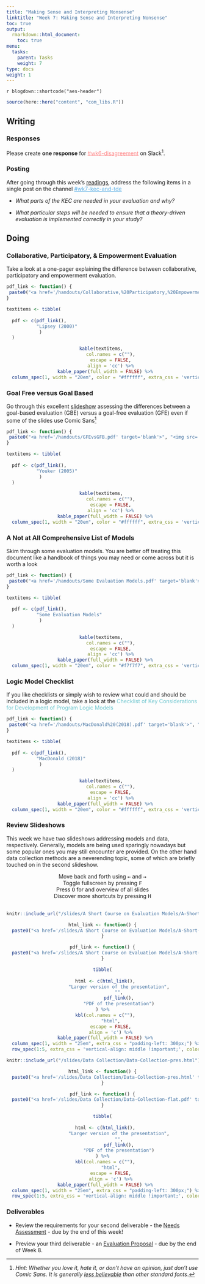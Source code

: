 ```yaml
---
title: "Making Sense and Interpreting Nonsense"
linktitle: "Week 7: Making Sense and Interpreting Nonsense"
toc: true
output:
  rmarkdown::html_document:
    toc: true
menu:
  tasks:
    parent: Tasks
    weight: 7
type: docs
weight: 1
---
```


`r blogdown::shortcode("aes-header")`

```r
source(here::here("content", "com_libs.R"))
```

## Writing

### Responses

Please create **one response** for <a href="https://edp617spring2023.slack.com/archives/C04PPBD5YFM" target="_blank" style='color:#ff8384;'>#wk6-disagreement</a> on Slack<sup>1</sup>. 

### Posting

After going through this week's [readings](/readings/07-readings), address the following items in a single post on the channel <a href="https://edp617spring2023.slack.com/archives/C04Q9H31BMM" target="_blank" style='color:#5eb0e5;'>#wk7-kec-and-tde</a>

 + <i>What parts of the KEC are needed in your evaluation and why?</i>
  
  + <i>What particular steps will be needed to ensure that a theory-driven evaluation is implemented correctly in your study?</i>

## Doing

### Collaborative, Participatory, & Empowerment Evaluation

Take a look at a one-pager explaining the difference between collaborative, participatory and empowerment evaluation.

```r
pdf_link <- function() {
 paste0("<a href='/handouts/Collaborative,%20Participatory,%20Empowerment%20Evaluation%201-Pager.pdf' target='blank'>", "<img src='/logos/pdf-ico.png'  alt='Lipsey (2000)' width='35'>", "</a>")
}

textitems <- tibble(
  
  pdf <- c(pdf_link(),
           "Lipsey (2000)"
            )
  )
```

<center>
```r
kable(textitems, 
      col.names = c(""),
      escape = FALSE,
      align = 'cc') %>%
  kable_paper(full_width = FALSE) %>%
  column_spec(1, width = "20em", color = "#ffffff", extra_css = 'vertical-align: middle !important;', background = "transparent")
```
</center>

### Goal Free versus Goal Based

Go through this excellent [slideshow](/handouts/GFEvsGFB.pdf) assessing the differences between a goal-based evaluation (GBE) versus a goal-free evaluation (GFE) even if some of the slides use Comic Sans^[*Hint: Whether you love it, hate it, or don't have an opinion, just don't use Comic Sans. It is generally* [*less believable*](https://opinionator.blogs.nytimes.com/2012/08/08/hear-all-ye-people-hearken-o-earth/) *than other standard fonts*.]


```r
pdf_link <- function() {
 paste0("<a href='/handouts/GFEvsGFB.pdf' target='blank'>", "<img src='/logos/pdf-ico.png'  alt='Youker (2005)' width='35'>", "</a>")
}

textitems <- tibble(
  
  pdf <- c(pdf_link(),
           "Youker (2005)"
            )
  )
```

<center>
```r
kable(textitems, 
      col.names = c(""),
      escape = FALSE,
      align = 'cc') %>%
  kable_paper(full_width = FALSE) %>%
  column_spec(1, width = "20em", color = "#ffffff", extra_css = 'vertical-align: middle !important;', background = "transparent")
```
</center>


### A Not at All Comprehensive List of Models

Skim through some evaluation models. You are better off treating this document like a handbook of things you may need or come across but it is worth a look

```r
pdf_link <- function() {
 paste0("<a href='/handouts/Some Evaluation Models.pdf' target='blank'>", "<img src='/logos/pdf-ico.png'  alt='Some Evaluation Models' width='35'>", "</a>")
}

textitems <- tibble(
  
  pdf <- c(pdf_link(),
           "Some Evaluation Models"
            )
  )
```

<center>
```r
kable(textitems, 
      col.names = c(""),
      escape = FALSE,
      align = 'cc') %>%
  kable_paper(full_width = FALSE) %>%
  column_spec(1, width = "20em", color = "#f7f7f7", extra_css = 'vertical-align: middle !important;', background = "transparent")
```
</center>

### Logic Model Checklist

If you like checklists or simply wish to review what could and should be included in a logic model, take a look at the <span style="color:#6ac4cd;font-weight:italic">Checklist of Key Considerations for Development of Program Logic Models</span>

```r
pdf_link <- function() {
 paste0("<a href='/handouts/MacDonald%20(2018).pdf' target='blank'>", "<img src='/logos/pdf-ico.png'  alt='MacDonald (2018)' width='35'>", "</a>")
}

textitems <- tibble(
  
  pdf <- c(pdf_link(),
           "MacDonald (2018)"
            )
  )
```

<center>
```r
kable(textitems, 
      col.names = c(""),
      escape = FALSE,
      align = 'cc') %>%
  kable_paper(full_width = FALSE) %>%
  column_spec(1, width = "20em", color = "#ffffff", extra_css = 'vertical-align: middle !important;', background = "transparent")
```
</center>

### Review Slideshows

This week we have two slideshows addressing models and data, respectively. Generally, models are being used sparingly nowadays but some popular ones you may still encounter are provided. On the other hand data collection methods are a neverending topic, some of which are briefly touched on in the second slideshow.

```{=html}
<center>
<div class="wrapper">
    <div class="icon leftright">
      <div class="tooltip"><span style=width:200px;>Move back and forth using <kbd>←</kbd> and <kbd>→</kbd></span></div>
      <span><i class="fas fa-map-signs"></i></span></div>
    <div class="icon info">
      <div class="tooltip"><span style=width:200px;>Toggle fullscreen by pressing <kbd>F</kbd></span></div>
      <span><i class="fas fa-expand-alt"></i></span>
    </div><div class="icon github">
      <div class="tooltip"><span style=width:200px;>Press <kbd>O</kbd> for and overview of all slides</span></div>
      <span><i class="far fa-images"></i></span>
    </div><div class="icon youtube">
      <div class="tooltip"><span style=width:200px;>Discover more shortcuts by pressing <kbd>H</kbd></span></div>
      <span><i class="fas fa-info-circle"></i></span>
    </div>
</div>
</center>
<br>
```

<center>
<div class="holder">

<div class="bigcol">
```r
knitr::include_url("/slides/A Short Course on Evaluation Models/A-Short-Course-on-Evaluation-Models-pres.html")
```
</div>

<div class="smallcol">
```r

html_link <- function() {
  paste0("<a href='/slides/A Short Course on Evaluation Models/A-Short-Course-on-Evaluation-Models-pres.html' target='_blank'>", "<img src='/logos/web-ico.png' alt='Web icon' width='35'>", "</a>")
}

pdf_link <- function() {
  paste0("<a href='/slides/A Short Course on Evaluation Models/A-Short-Course-on-Evaluation-Models-flat.pdf' target='_blank'>", "<img src='/logos/pdf-ico.png' alt='PDF icon' width='35'>", "</a>")
}

tibble(
  
  html <- c(html_link(),
            "Larger version of the presentation",
            "",
            pdf_link(),
            "PDF of the presentation")
) %>%
  kbl(col.names = c(""),
      "html",
      escape = FALSE,
      align = 'c') %>%
  kable_paper(full_width = FALSE) %>%
  column_spec(1, width = "25em", extra_css = "padding-left: 300px;") %>%
  row_spec(1:5, extra_css = 'vertical-align: middle !important;', color = "#ffffff", background = "transparent") 
```
</div>

</div>

<div class="clear">
</div>
</center>


<center>
<div class="holder">

<div class="bigcol">
```r
knitr::include_url("/slides/Data Collection/Data-Collection-pres.html")
```
</div>

<div class="smallcol">
```r

html_link <- function() {
  paste0("<a href='/slides/Data Collection/Data-Collection-pres.html' target='_blank'>", "<img src='/logos/web-ico.png' alt='Web icon' width='35'>", "</a>")
}

pdf_link <- function() {
  paste0("<a href='/slides/Data Collection/Data-Collection-flat.pdf' target='_blank'>", "<img src='/logos/pdf-ico.png' alt='PDF icon' width='35'>", "</a>")
}

tibble(
  
  html <- c(html_link(),
            "Larger version of the presentation",
            "",
            pdf_link(),
            "PDF of the presentation")
) %>%
  kbl(col.names = c(""),
      "html",
      escape = FALSE,
      align = 'c') %>%
  kable_paper(full_width = FALSE) %>%
  column_spec(1, width = "25em", extra_css = "padding-left: 300px;") %>%
  row_spec(1:5, extra_css = 'vertical-align: middle !important;', color = "#ffffff", background = "transparent") 
```
</div>

</div>

<div class="clear">
</div>
</center>

### Deliverables

- Review the requirements for your second deliverable - the [Needs Assessment](/deliverables/02-needs-assessment/) - due by the end of this week!

- Preview your third deliverable - an [Evaluation Proposal](/deliverables/03-evaluation-proposal/) - due by the end of Week 8.
